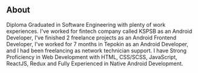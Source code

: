 ## About

Diploma Graduated in Software Engineering with plenty of work experiences. I've worked for fintech company called KSPSB as an Android Developer, I've finished 2 freelance projects as an Android Frontend Developer, I've worked for 7 months in Tepokin as an Android Developer, and I had been freelancing as network technician support. I have Strong Proficiency in Web Development with HTML, CSS/SCSS, JavaScript, ReactJS, Redux and Fully Experienced in Native Android Development. 